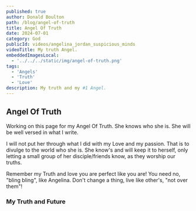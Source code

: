 ```yaml
---
published: true
author: Donald Boulton
path: /blog/angel-of-truth
title: Angel Of Truth
date: 2024-07-01
category: God
publicId: videos/angelina_jordan_suspicious_minds
videoTitle: My truth Angel.
embeddedImagesLocal:
  - '../../../static/img/angel-of-truth.png'
tags:
  - 'Angels'
  - 'Truth'
  - 'Love'
description: My truth and my #1 Angel.
---
```



## Angel Of Truth

Working on this page for my Angel Of Truth. She knows who she is. She will be well versed in what I write.

I will not put her through what I did with my Love and my passion. That is to divulge to the world who she is. She know's and will keep it to herself, only letting a small group of her disciple/friends know, as they worship our truths.

Remember my Truth and love you are perfect like you are! You need no, "bling bling", like Angelina. Don't change a thing, live like other's, "not over them"!

### My Truth and Future

<Center>
  <GatsbyImage
    alt="Angel Of Truth"
    imgclass="block object-cover object-center w-full h-full rounded-lg"
    image={getImage(props.localImages[0])}
  />
</Center>
